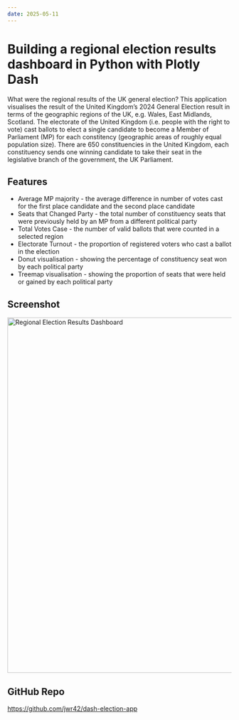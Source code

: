 ```yaml
---
date: 2025-05-11
---
```


# Building a regional election results dashboard in Python with Plotly Dash

What were the regional results of the UK general election? This application visualises the result of the United Kingdom's 2024 General Election result in terms of the geographic regions of the UK, e.g. Wales, East Midlands, Scotland. The electorate of the United Kingdom (i.e. people with the right to vote) cast ballots to elect a single candidate to become a Member of Parliament (MP) for each constitency (geographic areas of roughly equal population size). There are 650 constituencies in the United Kingdom, each constituency sends one winning candidate to take their seat in the legislative branch of the government, the UK Parliament.

## Features

- Average MP majority - the average difference in number of votes cast for the first place candidate and the second place candidate
- Seats that Changed Party - the total number of constituency seats that were previously held by an MP from a different political party
- Total Votes Case - the number of valid ballots that were counted in a selected region
- Electorate Turnout - the proportion of registered voters who cast a ballot in the election
- Donut visualisation - showing the percentage of constituency seat won by each political party
- Treemap visualisation - showing the proportion of seats that were held or gained by each political party

## Screenshot

<img src="screenshots/regional-election-results.png" alt="Regional Election Results Dashboard" width="800"/>

## GitHub Repo

[https://github.com/jwr42/dash-election-app](https://github.com/jwr42/dash-election-app)